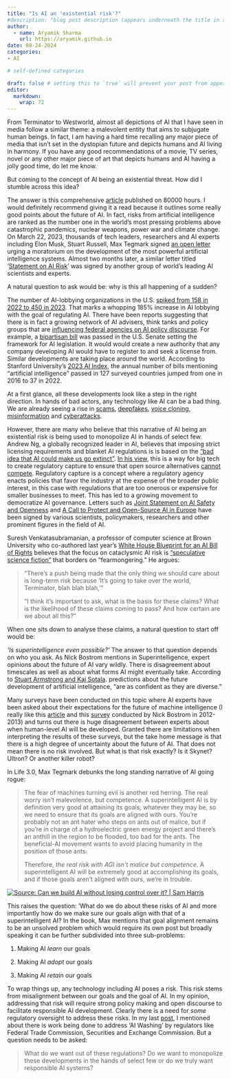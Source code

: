 ```yaml
---
title: "Is AI an 'existential risk'?"
#description: "blog post description (appears underneath the title in smaller text) which is included on the listing page"
author:
  - name: Aryamik Sharma
    url: https://aryamik.github.io
date: 08-24-2024
categories: 
- AI

# self-defined categories

draft: false # setting this to `true` will prevent your post from appearing on your listing page until you're ready!
editor: 
  markdown: 
    wrap: 72
---
```


From Terminator to Westworld, almost all depictions of AI that I have
seen in media follow a similar theme: a malevolent entity that aims to
subjugate human beings. In fact, I am having a hard time recalling any
major piece of media that isn't set in the dystopian future and depicts
humans and AI living in harmony. If you have any good recommendations of
a movie, TV series, novel or any other major piece of art that depicts
humans and AI having a jolly good time, do let me know.

But coming to the concept of AI being an existential threat. How did I
stumble across this idea?

The answer is this comprehensive
[article](https://80000hours.org/problem-profiles/artificial-intelligence/)
published on 80000 hours. I would definitely recommend giving it a read
because it outlines some really good points about the future of AI. In
fact, risks from artificial intelligence are ranked as the number one in
the world's most pressing problems above catastrophic pandemics, nuclear
weapons, power war and climate change. On March 22, 2023, thousands of
tech leaders, researchers and AI experts including Elon Musk, Stuart
Russell, Max Tegmark signed [an open
letter](https://futureoflife.org/open-letter/pause-giant-ai-experiments/)
urging a moratorium on the development of the most powerful artificial
intelligence systems. Almost two months later, a similar letter titled
'[Statement on AI
Risk](https://www.safe.ai/work/statement-on-ai-risk#signatories)' was
signed by another group of world's leading AI scientists and experts.

A natural question to ask would be: why is this all happening of a
sudden?

The number of AI-lobbying organizations in the U.S. [spiked from 158 in
2022 to 450 in
2023](https://www.cnbc.com/2024/02/02/ai-lobbying-spikes-nearly-200percent-as-calls-for-regulation-surge.html).
That marks a whopping 185% increase in AI lobbying with the goal of
regulating AI. There have been reports suggesting that there is in fact
a growing network of AI advisers, think tanks and policy groups that are
[influencing federal agencies on AI policy
discourse](https://www.politico.com/news/2023/10/13/open-philanthropy-funding-ai-policy-00121362).
For example, a [bipartisan
bill](https://www.blumenthal.senate.gov/newsroom/press/release/blumenthal-and-hawley-announce-bipartisan-framework-on-artificial-intelligence-legislation)
was passed in the U.S. Senate setting the framework for AI legislation.
It would would create a new authority that any company developing AI
would have to register to and seek a license from. Similar developments
are taking place around the world. According to Stanford University's
[2023 AI Index](https://aiindex.stanford.edu/ai-index-report-2023/), the
annual number of bills mentioning "artificial intelligence" passed in
127 surveyed countries jumped from one in 2016 to 37 in 2022.

At a first glance, all these developments look like a step in the right
direction. In hands of bad actors, any technology like AI can be a bad
thing. We are already seeing a rise in
[scams](https://www.scientificamerican.com/article/a-safe-word-can-protect-against-ai-impostor-scams/),
[deepfakes](https://www.nature.com/articles/d41586-024-02521-3), [voice
cloning](https://www.newyorker.com/science/annals-of-artificial-intelligence/the-terrifying-ai-scam-that-uses-your-loved-ones-voice),
[misinformation](https://www.theverge.com/2023/1/25/23571082/cnet-ai-written-stories-errors-corrections-red-ventures)
and
[cyberattacks](https://www.thomsonreuters.com/en-us/posts/government/identity-theft-drivers/).

However, there are many who believe that this narrative of AI being an
existential risk is being used to monopolize AI in hands of select few.
Andrew Ng, a globally recognized leader in AI, believes that imposing
strict licensing requirements and blanket AI regulations is is based on
the ["bad idea that AI could make us go
extinct"](https://www.afr.com/technology/google-brain-founder-says-big-tech-is-lying-about-ai-human-extinction-danger-20231027-p5efnz).
[In his
view](https://venturebeat.com/ai/ai-pioneers-hinton-ng-lecun-bengio-amp-up-x-risk-debate/),
this is a way for big tech to create regulatory capture to ensure that
open source alternatives [cannot
compete](https://www.businessinsider.com/andrew-ng-google-brain-big-tech-ai-risks-2023-10).
Regulatory capture is a concept where a regulatory agency enacts
policies that favor the industry at the expense of the broader public
interest, in this case with regulations that are too onerous or
expensive for smaller businesses to meet. This has led to a growing
movement to democratize AI governance. Letters such as [Joint Statement
on AI Safety and Openness](https://open.mozilla.org/letter/) and [A Call
to Protect and Open-Source AI in
Europe](https://laion.ai/notes/letter-to-the-eu-parliament/) have been
signed by various scientists, policymakers, researchers and other
prominent figures in the field of AI.

Suresh Venkatasubramanian, a professor of computer science at Brown
University who co-authored last year's [White House Blueprint for an AI
Bill of Rights](https://www.whitehouse.gov/ostp/ai-bill-of-rights/)
believes that the focus on cataclysmic AI risk is ["speculative science
fiction"](https://www.politico.com/news/2023/10/13/open-philanthropy-funding-ai-policy-00121362)
that borders on "fearmongering." He argues:

> "There's a push being made that the only thing we should care about is
> long-term risk because 'It's going to take over the world, Terminator,
> blah blah blah,'"
>
> "I think it's important to ask, what is the basis for these claims?
> What is the likelihood of these claims coming to pass? And how certain
> are we about all this?"

When one sits down to analyse these claims, a natural question to start
off would be:

*'Is superintelligence even possible?'* The answer to that question
depends on who you ask. As Nick Bostrom mentions in Superintelligence,
expert opinions about the future of AI vary wildly. There is
disagreement about timescales as well as about what forms AI might
eventually take. According to [Stuart Armstrong and Kaj
Sotala](https://intelligence.org/files/PredictingAI.pdf). predictions
about the future development of artificial intelligence, "are as
confident as they are diverse."

Many surveys have been conducted on this topic where AI experts have
been asked about their expectations for the future of machine
intelligence (I really like this
[article](https://ourworldindata.org/ai-timelines) and this
[survey](https://nickbostrom.com/papers/survey.pdf) conducted by Nick
Bostrom in 2012-2013) and turns out there is huge disagreement between
experts about when human-level AI will be developed. Granted there are
limitations when interpreting the results of these surveys, but the take
home message is that there is a high degree of uncertainty about the
future of AI. That does not mean there is no risk involved. But what is
that risk exactly? Is it Skynet? Ultron? Or another killer robot?

In Life 3.0, Max Tegmark debunks the long standing narrative of AI going
rogue:

> The fear of machines turning evil is another red herring. The real
> worry isn't malevolence, but competence. A superintelligent AI is by
> definition very good at attaining its goals, whatever they may be, so
> we need to ensure that its goals are aligned with ours. You're
> probably not an ant hater who steps on ants out of malice, but if
> you're in charge of a hydroelectric green energy project and there's
> an anthill in the region to be flooded, too bad for the ants. The
> beneficial-AI movement wants to avoid placing humanity in the position
> of those ants.
>
> Therefore, *the real risk with AGI isn't malice but competence*. A
> superintelligent AI will be extremely good at accomplishing its goals,
> and if those goals aren't aligned with ours, we're in trouble.

[![Source: Can we build AI without losing control over it? \| Sam
Harris](images/Screenshot from 2024-08-24 10-27-27.png)](https://youtu.be/8nt3edWLgIg)

This raises the question: 'What do we do about these risks of AI and
more importantly how do we make sure our goals align with that of a
superintelligent AI? In the book, Max mentions that goal alignment
remains to be an unsolved problem which would require its own post but
broadly speaking it can be further subdivided into three sub-problems:

1.  Making AI *learn* our goals

2.  Making AI *adopt* our goals

3.  Making AI *retain* our goals

To wrap things up, any technology including AI poses a risk. This risk
stems from misalignment between our goals and the goal of AI. In my
opinion, addressing that risk will require strong policy making and open
discourse to facilitate responsible AI development. Clearly there is a
need for *some* regulatory oversight to address these risks. In my last
[post](https://aryamik.github.io/posts/2024-08-04/), I mentioned about
there is work being done to address 'AI Washing' by regulators like
Federal Trade Commission, Securities and Exchange Commission. But a
question needs to be asked:

> What do we want out of these regulations? Do we want to monopolize
> these developments in the hands of select few or do we truly want
> responsible AI systems?
